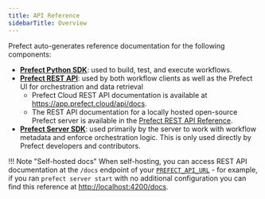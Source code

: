 ```yaml
---
title: API Reference
sidebarTitle: Overview
---
```



Prefect auto-generates reference documentation for the following components:

- **[Prefect Python SDK](/2.14.21/api-ref/python/)**: used to build, test, and execute workflows.
- **[Prefect REST API](/2.14.21/api-ref/rest-api/)**: used by both workflow clients as well as the Prefect UI for orchestration and data retrieval
  - Prefect Cloud REST API documentation is available at <a href="https://app.prefect.cloud/api/docs" target="_blank">https://app.prefect.cloud/api/docs</a>.
  - The REST API documentation for a locally hosted open-source Prefect server is available in the [Prefect REST API Reference](/2.14.21/api-ref/rest-api-reference/).
- **[Prefect Server SDK](/2.14.21/api-ref/server/)**: used primarily by the server to work with workflow metadata and enforce orchestration logic. This is only used directly by Prefect developers and contributors.

!!! Note "Self-hosted docs"
    When self-hosting, you can access REST API documentation at the `/docs` endpoint of your [`PREFECT_API_URL`](/2.14.21/concepts/settings/#prefect_api_url) - for example, if you ran `prefect server start` with no additional configuration you can find this reference at <a href="http://localhost:4200/docs" target="_blank">http://localhost:4200/docs</a>.
